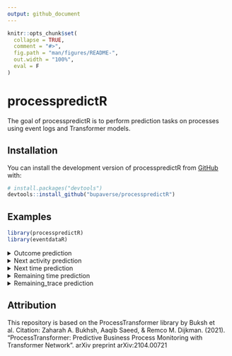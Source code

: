 ```yaml
---
output: github_document
---
```


<!-- README.md is generated from README.Rmd. Please edit that file -->

```r
knitr::opts_chunk$set(
  collapse = TRUE,
  comment = "#>",
  fig.path = "man/figures/README-",
  out.width = "100%",
  eval = F
)
```

# processpredictR

<!-- badges: start -->
<!-- badges: end -->

The goal of processpredictR is to perform prediction tasks on processes using event logs and Transformer models.  

## Installation

You can install the development version of processpredictR from [GitHub](https://github.com/) with:

``` r
# install.packages("devtools")
devtools::install_github("bupaverse/processpredictR")
```
## Examples
``` r
library(processpredictR)
library(eventdataR)
```

<details><summary>Outcome prediction</summary>
<p>

### preprocess dataset
``` r
df <- prepare_examples(patients, task = "outcome")
df
```

### split dataset into train- and test dataset
``` r
set.seed(123)
split <- split_train_test(df, split = 0.7, trace_length_bins = 5)
split
split$train_df -> df_train
split$test_df -> df_test
```

### define transformer model
``` r
model <- create_model(df)
model
```

### compile transformer model
``` r
compile_model(transformer_model = model, learning_rate = 0.001)
```

### fit transformer model
``` r
fit_model(model, train_data = df_train, num_epochs = 5, batch_size = 10, file = "outcome")
```

### predict on test data
``` r
result <- predict_model(transformer_model = model, test_data = df_test)
result
```

### visualize with tensorboard
``` r
tensorboard(log_dir = "tensorboard/")
```
 
</p>
</details>



<details><summary>Next activity prediction</summary>
<p>
  
### preprocess dataset
``` r
df <- prepare_examples(patients, task = "next_activity")
df
```

### split dataset into train- and test dataset
``` r
set.seed(123)
split <- split_train_test(df, split = 0.7, trace_length_bins = 5)
split
split$train_df -> df_train
split$test_df -> df_test
```

### define transformer model
``` r
model <- create_model(df)
model
```

### compile transformer model
``` r
compile_model(transformer_model = model, learning_rate = 0.001)
```

### fit transformer model
``` r
fit_model(model, train_data = df_train, num_epochs = 5, batch_size = 10, file = "next_activity")
```

### predict on test data
``` r
result <- predict_model(transformer_model = model, test_data = df_test)
result
```
 
</p>
</details>



<details><summary>Next time prediction</summary>
<p>

### preprocess dataset
``` r
df <- prepare_examples(patients, task = "next_time")
df
```

### split dataset into train- and test dataset
``` r
set.seed(123)
split <- split_train_test(df, split = 0.7, trace_length_bins = 5)
split
split$train_df -> df_train
split$test_df -> df_test
```

### define transformer model
``` r
model <- create_model(df)
model
```

### compile transformer model
``` r
compile_model(transformer_model = model, learning_rate = 0.001)
```

### fit transformer model
``` r
fit_model(model, train_data = df_train, num_epochs = 5, batch_size = 10, file = "next_time")
```

### predict on test data
``` r
result <- predict_model(transformer_model = model, test_data = df_test)
result
```

### calculate metrics (todo: create function)
``` r
scale(df_test$next_time) -> standardScaled
standardScaled

(y_pred %>% as.vector() * attr(standardScaled, 'scaled:scale') + attr(standardScaled, 'scaled:center')) %>% summary()

MAPE <- mean(abs((tokens_test$token_y-y_pred)/tokens_test$token_y))*100
MAPE
r2_score <- cor(tokens_test$token_y,y_pred)^2
r2_score

Metrics::mae(tokens_test$token_y, y_pred)
Metrics::rmse(tokens_test$token_y, y_pred)
```

</p>
</details>


<details><summary>Remaining time prediction</summary>
<p>
  
### preprocess dataset
``` r
df <- prepare_examples(patients, task = "remaining_time")
df
```

### split dataset into train- and test dataset
``` r
set.seed(123)
split <- split_train_test(df, split = 0.7, trace_length_bins = 5)
split
split$train_df -> df_train
split$test_df -> df_test
```

### define transformer model
``` r
model <- create_model(df)
model
```

### compile transformer model
``` r
compile_model(transformer_model = model, learning_rate = 0.001)
```

### fit transformer model
``` r
fit_model(model, train_data = df_train, num_epochs = 5, batch_size = 10, file = "remaining_time")
```

### predict on test data
``` r
result <- predict_model(transformer_model = model, test_data = df_test)
result
```

### calculate metrics (todo: create function)
``` r
scale(df_test$next_time) -> standardScaled
standardScaled

(y_pred %>% as.vector() * attr(standardScaled, 'scaled:scale') + attr(standardScaled, 'scaled:center')) %>% summary()

MAPE <- mean(abs((tokens_test$token_y-y_pred)/tokens_test$token_y))*100
MAPE
r2_score <- cor(tokens_test$token_y,y_pred)^2
r2_score

Metrics::mae(tokens_test$token_y, y_pred)
Metrics::rmse(tokens_test$token_y, y_pred)
```

</p>
</details>



<details><summary>Remaining_trace prediction</summary>
<p>
  
### preprocess dataset
``` r
df <- prepare_examples(patients, task = "remaining_trace")
df
```

### split dataset into train- and test dataset
``` r
set.seed(123)
split <- split_train_test(df, split = 0.7, trace_length_bins = 5)
split
split$train_df -> df_train
split$test_df -> df_test
```

### define transformer model
``` r
model <- create_model(df)
model
```

### compile transformer model
``` r
compile_model(transformer_model = model, learning_rate = 0.001)
```

### fit transformer model
``` r
fit_model(model, train_data = df_train, num_epochs = 5, batch_size = 10, file = "remaining_trace")
```

### predict on test data
``` r
result <- predict_model(transformer_model = model, test_data = df_test)
result
```

</p>
</details>




## Attribution
This repository is based on the ProcessTransformer library by Buksh et al. Citation: Zaharah A. Bukhsh, Aaqib Saeed, & Remco M. Dijkman. (2021). "ProcessTransformer: Predictive Business Process Monitoring with Transformer Network". arXiv preprint arXiv:2104.00721




